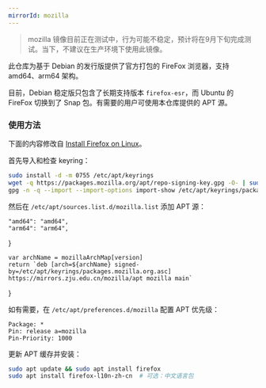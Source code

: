 ```yaml
---
mirrorId: mozilla
---
```



> mozilla 镜像目前正在测试中，行为可能不稳定，预计将在9月下旬完成测试。当下，不建议在生产环境下使用此镜像。

此仓库为基于 Debian 的发行版提供了官方打包的 FireFox 浏览器，支持 amd64、arm64 架构。

目前，Debian 稳定版只包含了长期支持版本 `firefox-esr`，而 Ubuntu 的 FireFox 切换到了 Snap 包。有需要的用户可使用本仓库提供的 APT 源。

### 使用方法

下面的内容修改自 [Install Firefox on Linux](https://support.mozilla.org/en-US/kb/install-firefox-linux#w_install-firefox-deb-package-for-debian-based-distributions)。

首先导入和检查 keyring：

```bash
sudo install -d -m 0755 /etc/apt/keyrings
wget -q https://packages.mozilla.org/apt/repo-signing-key.gpg -O- | sudo tee /etc/apt/keyrings/packages.mozilla.org.asc > /dev/null
gpg -n -q --import --import-options import-show /etc/apt/keyrings/packages.mozilla.org.asc | awk '/pub/{getline; gsub(/^ +| +$/,""); if($0 == "35BAA0B33E9EB396F59CA838C0BA5CE6DC6315A3") print "\nThe key fingerprint matches ("$0").\n"; else print "\nVerification failed: the fingerprint ("$0") does not match the expected one.\n"}'
```

然后在 `/etc/apt/sources.list.d/mozilla.list` 添加 APT 源：

    "amd64": "amd64",
    "arm64": "arm64",
}

    var archName = mozillaArchMap[version]
    return `deb [arch=${archName} signed-by=/etc/apt/keyrings/packages.mozilla.org.asc] https://mirrors.zju.edu.cn/mozilla/apt mozilla main`
}

<ConfigGenerator promptString="请选择您的系统架构：" versionList={Object.keys(mozillaArchMap)} defaultVersion="amd64" configGen={GetConfig} language="bash" />

如有需要，在 `/etc/apt/preferences.d/mozilla` 配置 APT 优先级：

```properties
Package: *
Pin: release a=mozilla
Pin-Priority: 1000
```

更新 APT 缓存并安装：

```bash
sudo apt update && sudo apt install firefox
sudo apt install firefox-l10n-zh-cn  # 可选：中文语言包
```
